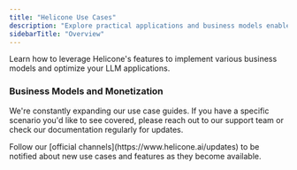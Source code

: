 ```yaml
---
title: "Helicone Use Cases"
description: "Explore practical applications and business models enabled by Helicone"
sidebarTitle: "Overview"
---
```


<Callout title="Discover Helicone Use Cases" type="info">
  Learn how to leverage Helicone's features to implement various business models
  and optimize your LLM applications.
</Callout>

### Business Models and Monetization

<CardGroup cols={2} gap="medium">
  <Card
    title="Billing by Usage (Coming Soon) »"
    icon="money-bill-wave"
    href="/guides/applications/bill-by-usage"
    description="Explore the upcoming feature for implementing usage-based billing with Helicone."
    horizontal
    iconType="light"
  />
  <Card
    title="Resell a Model with Customer Portal »"
    icon="store"
    href="/guides/applications/resell-a-model"
    description="Learn how to resell a fine-tuned model using Helicone's Customer Portal, simplifying monitoring, API management, and billing."
    horizontal
    iconType="light"
  />
</CardGroup>

<Accordion title="Looking for More Use Cases?" type="secondary">
  <p>
    We're constantly expanding our use case guides. If you have a specific
    scenario you'd like to see covered, please reach out to our support team or
    check our documentation regularly for updates.
  </p>
</Accordion>

<Callout title="Stay Informed!" type="warning">
  Follow our [official channels](https://www.helicone.ai/updates) to be notified
  about new use cases and features as they become available.
</Callout>
